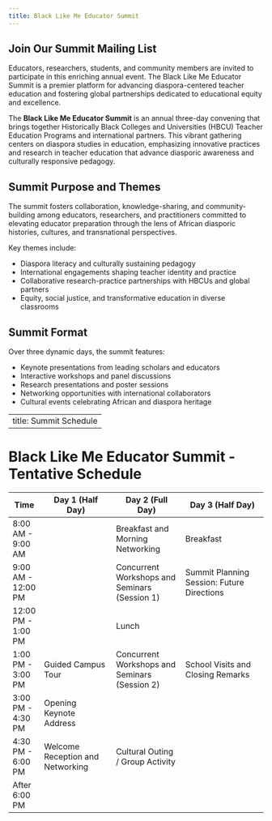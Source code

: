 ```yaml
---
title: Black Like Me Educator Summit
---
```


## Join Our Summit Mailing List

Educators, researchers, students, and community members are invited to participate in this enriching annual event. The Black Like Me Educator Summit is a premier platform for advancing diaspora-centered teacher education and fostering global partnerships dedicated to educational equity and excellence.


The **Black Like Me Educator Summit** is an annual three-day convening that brings together Historically Black Colleges and Universities (HBCU) Teacher Education Programs and international partners. This vibrant gathering centers on diaspora studies in education, emphasizing innovative practices and research in teacher education that advance diasporic awareness and culturally responsive pedagogy.

## Summit Purpose and Themes

The summit fosters collaboration, knowledge-sharing, and community-building among educators, researchers, and practitioners committed to elevating educator preparation through the lens of African diasporic histories, cultures, and transnational perspectives.

Key themes include:

- Diaspora literacy and culturally sustaining pedagogy  
- International engagements shaping teacher identity and practice  
- Collaborative research-practice partnerships with HBCUs and global partners  
- Equity, social justice, and transformative education in diverse classrooms  

## Summit Format

Over three dynamic days, the summit features:

- Keynote presentations from leading scholars and educators  
- Interactive workshops and panel discussions  
- Research presentations and poster sessions  
- Networking opportunities with international collaborators  
- Cultural events celebrating African and diaspora heritage  

---
title: Summit Schedule
---

# Black Like Me Educator Summit - Tentative Schedule

| Time               | Day 1 (Half Day)                   | Day 2 (Full Day)                             | Day 3 (Half Day)                              |
|----------|--------------------------|-------------------------|-----------------------------|
| 8:00 AM - 9:00 AM  |                                  | Breakfast and Morning Networking              | Breakfast                                     |
| 9:00 AM - 12:00 PM |                                  | Concurrent Workshops and Seminars (Session 1)| Summit Planning Session: Future Directions    |
| 12:00 PM - 1:00 PM |                                  | Lunch                                         |                                               |
| 1:00 PM - 3:00 PM  | Guided Campus Tour               | Concurrent Workshops and Seminars (Session 2)| School Visits and Closing Remarks              |
| 3:00 PM - 4:30 PM  | Opening Keynote Address          |                                              |                                               |
| 4:30 PM - 6:00 PM  | Welcome Reception and Networking | Cultural Outing / Group Activity              |                                               |
| After 6:00 PM      |                                  |                                              |                                               |



